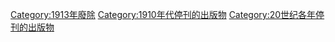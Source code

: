 {{Cat topic in year| topic=停刊的出版物| year=1913}}

[[Category:1913年廢除|Category:1913年廢除]]
[[Category:1910年代停刊的出版物|Category:1910年代停刊的出版物]]
[[Category:20世纪各年停刊的出版物|Category:20世纪各年停刊的出版物]]